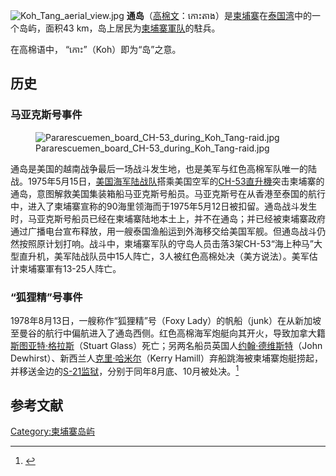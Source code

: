 {{noteTA
|1=zh-hant:空降搜救組員;zh-hans:伞降救援人员;
}}
{{Infobox settlement
|name                   = 通岛
|other_name             =
|native_name            = កោះតាង
|nickname               = 
|settlement_type        = 岛屿<!--For Town or Village (Leave blank for the default City)-->
|motto                  = 
|image_skyline          = 
|imagesize              = 250px
|image_caption          = 
|image_flag             = 
|flag_size              =
|image_seal             = 
|seal_size              =
|image_shield           = 
|shield_size            =
|city_logo              =
|citylogo_size          =
|image_map              = 
|mapsize                = 
|map_caption            = 通岛在柬埔寨的位置
|image_map1             = 
|mapsize1               = 
|map_caption1           = 
|image_dot_map          =
|dot_mapsize            =
|dot_map_caption        =
|dot_x =  |dot_y =
|pushpin_map            =Cambodia <!-- the name of a location map as per http://en.wikipedia.org/wiki/Template:Location_map -->
|pushpin_label_position =bottom<!-- the position of the pushpin label: left, right, top, bottom, none -->
|pushpin_map_caption    =
|pushpin_mapsize        = 250
|coordinates_region     = KH
|subdivision_type       = 国家
|subdivision_name       = {{flag|Cambodia}}
|subdivision_type1      = [[柬埔寨#.E8.A1.8C.E6.94.BF.E5.8C.BA.E5.88.92|行政区划]]
|subdivision_name1      = [[西哈努克市|西哈努克市]]
|subdivision_type2      = 
|subdivision_name2      = 
|subdivision_type3      = 
|subdivision_name3      = 
|subdivision_type4      = 
|subdivision_name4      = 
|government_footnotes   =
|government_type        = 
|leader_title           =
|leader_name            =
|leader_title1          =
|leader_name1           =
|leader_title2          =
|leader_name2           =
|leader_title3          =
|leader_name3           =
|leader_title4          =
|leader_name4           =
|established_title      =
|established_date       =
|established_title2     =
|established_date2      =
|established_title3     =  <!-- Incorporated (city) -->
|established_date3      = 
|area_magnitude         = 
|unit_pref                = <!--Enter: Imperial, if Imperial (metric) is desired-->
|area_footnotes           =
|area_total_km2           = 
|area_land_km2            = 
|area_water_km2           = 
|area_total_sq_mi         = 
|area_land_sq_mi          = 
|area_water_sq_mi         = 
|area_water_percent       = 
|area_urban_km2           = 
|area_urban_sq_mi         = 
|area_metro_km2           = 
|area_metro_sq_mi         = 
|population_as_of               = 
|population_footnotes           =
|population_note                = 
|population_total               =
|population_density_km2         = 
|population_density_sq_mi       = 
|population_metro               =
|population_density_metro_km2   =
|population_density_metro_sq_mi =
|population_urban               = 
|population_density_urban_km2   =
|population_density_urban_sq_mi =
|population_blank1_title        =
|population_blank1              = 
|population_density_blank1_km2 =   
|population_density_blank1_sq_mi = 
|timezone               =
|utc_offset             = 
|timezone_DST           = 
|utc_offset_DST         = 
|latd=10 |latm=18 |lats= |latNS=N
|longd=103 |longm=8|longs= |longEW=E
|elevation_footnotes    =  <!--for references: use <ref> tags-->
|elevation_m            = 
|elevation_ft           = 
|postal_code_type       =  <!-- enter ZIP code, Postcode, Post code, Postal code... -->
|postal_code            =
|area_code              =
|blank_name             =
|blank_info             =
|blank1_name            =
|blank1_info            =
|website                = 
|footnotes              = 
}}<!-- end infobox settlement -->
{{Contains Khmer text}}
[[File:Koh_Tang_aerial_view.jpg|thumb]]
'''通岛'''（[[高棉文|高棉文]]：កោះតាង）是[[柬埔寨|柬埔寨]]在[[泰国湾|泰国湾]]中的一个岛屿，面积43 km，岛上居民为[[柬埔寨军事|柬埔寨軍队]]的駐兵。

在高棉语中， “កោះ”（Koh）即为“岛”之意。

==历史==

===马亚克斯号事件===
{{Main|马亚克斯号事件}}
[[File:Pararescuemen_board_CH-53_during_Koh_Tang-raid.jpg|thumb]]

通岛是美国的越南战争最后一场战斗发生地，也是美军与红色高棉军队唯一的陆战。1975年5月15日，[[美国海军陆战队|美国海军陆战队]]搭乘美国空军的[[CH-53直升機|CH-53直升機]]突击柬埔寨的通岛，意图解救美国集装箱船马亚克斯号船员。马亚克斯号在从香港至泰国的航行中，进入了柬埔寨宣称的90海里领海而于1975年5月12日被扣留。通岛战斗发生时，马亚克斯号船员已经在柬埔寨陆地本土上，并不在通岛；并已经被柬埔寨政府通过广播电台宣布释放，用一艘泰国渔船运到外海移交给美国军舰。但通岛战斗仍然按照原计划打响。战斗中，柬埔寨军队的守岛人员击落3架CH-53“海上种马”大型直升机，美军陆战队员中15人阵亡，3人被红色高棉处决（美方说法）。美军估计柬埔寨軍有13-25人阵亡。

===“狐狸精”号事件===
1978年8月13日，一艘称作“狐狸精”号（Foxy Lady）的帆船（junk）在从新加坡至曼谷的航行中偏航进入了通岛西侧。红色高棉海军炮艇向其开火，导致加拿大籍[[斯图亚特·罗伯特·格拉斯|斯图亚特·格拉斯]]（Stuart Glass）死亡；另两名船员英国人[[约翰·德维斯特|约翰·德维斯特]]（John Dewhirst）、新西兰人[[克里·哈米尔|克里·哈米尔]]（Kerry Hamill）弃船跳海被柬埔寨炮艇捞起，并移送金边的[[S-21监狱|S-21监狱]]，分别于同年8月底、10月被处决。<ref>{{cite web|url=http://www.stuff.co.nz/sunday-star-times/features/2315038/Brotherly-love-Rob-Hamill-wants-justice-for-brother-killed-by-Khmer-Rouge|title=Brotherly love: Rob Hamill wants justice for brother killed by Khmer Rouge|publisher=Sunday Star Times|author=Susan Pepperell|date=5 April 2009|accessdate=2014-01-04|archive-date=2010-05-30|archive-url=https://www.webcitation.org/5q6VDI2CM?url=http://www.stuff.co.nz/sunday-star-times/features/2315038/Brotherly-love-Rob-Hamill-wants-justice-for-brother-killed-by-Khmer-Rouge|dead-url=no}}</ref>

==参考文献==
{{reflist}}
{{coord|10|18|N|103|08|E|region:KH_type:isle|display=title}}

[[Category:柬埔寨岛屿|Category:柬埔寨岛屿]]